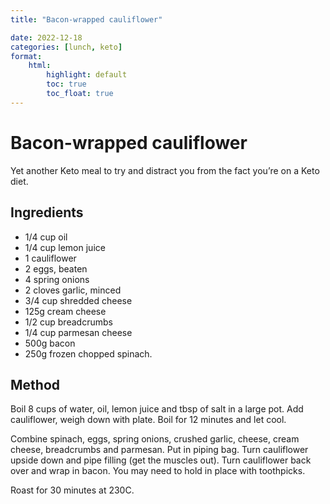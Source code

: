 ```yaml
---
title: "Bacon-wrapped cauliflower"

date: 2022-12-18
categories: [lunch, keto]
format:
    html:
        highlight: default
        toc: true
        toc_float: true
---
```


# Bacon-wrapped cauliflower

Yet another Keto meal to try and distract you from the fact you're on a Keto diet.

## Ingredients

* 1/4 cup oil
* 1/4 cup lemon juice
* 1 cauliflower
* 2 eggs, beaten
* 4 spring onions
* 2 cloves garlic, minced
* 3/4 cup shredded cheese
* 125g cream cheese
* 1/2 cup breadcrumbs
* 1/4 cup parmesan cheese
* 500g bacon
* 250g frozen chopped spinach.


## Method

Boil 8 cups of water, oil, lemon juice and tbsp of salt in a large pot. Add cauliflower, weigh down with plate. Boil for 12 minutes and let cool. 

Combine spinach, eggs, spring onions, crushed garlic, cheese, cream cheese, breadcrumbs and parmesan. Put in piping bag. Turn cauliflower upside down and pipe filling (get the muscles out). Turn cauliflower back over and wrap in bacon. You may need to hold in place with toothpicks. 

Roast for 30 minutes at 230C.
